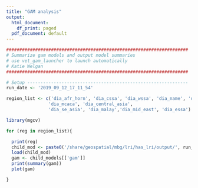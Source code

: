 ```yaml
---
title: "GAM analysis"
output:
  html_document:
    df_print: paged
  pdf_document: default
---
```


```r
#####################################################################
# Summarize gam models and output model summaries
# use vet_gam_launcher to launch automatically
# Katie Welgan
#####################################################################

# Setup -------------------------------------------------------------
run_date <- '2019_09_12_17_11_54'

region_list <- c('dia_afr_horn', 'dia_cssa', 'dia_wssa', 'dia_name', 'dia_sssa',
                'dia_mcaca', 'dia_central_asia',
                'dia_se_asia', 'dia_malay','dia_mid_east', 'dia_essa')

library(mgcv)

```

```r
for (reg in region_list){

  print(reg)
  child_mod <- paste0('/share/geospatial/mbg/lri/has_lri/output/', run_date, '/child_model_list_', reg, '_0.RData')
  load(child_mod)
  gam <- child_models[['gam']]
  print(summary(gam))
  plot(gam)

}


```